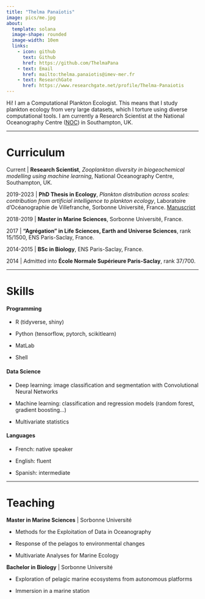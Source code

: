 ```yaml
---
title: "Thelma Panaïotis"
image: pics/me.jpg
about: 
  template: solana
  image-shape: rounded
  image-width: 10em
  links:
    - icon: github
      text: Github
      href: https://github.com/ThelmaPana
    - text: Email
      href: mailto:thelma.panaiotis@imev-mer.fr
    - text: ResearchGate
      href: https://www.researchgate.net/profile/Thelma-Panaiotis
---
```


Hi! I am a Computational Plankton Ecologist. This means that I study plankton ecology from very large datasets, which I torture using diverse computational tools. I am currently a Research Scientist at the National Oceanography Centre ([NOC](https://noc.ac.uk/)) in Southampton, UK.

------------------------------------------------------------------------

# Curriculum

Current \| **Research Scientist**, *Zooplankton diversity in biogeochemical modelling using machine learning*, National Oceanography Centre, Southampton, UK.

2019-2023 \| **PhD Thesis in Ecology**, *Plankton distribution across scales: contribution from artificial intelligence to plankton ecology*, Laboratoire d’Océanographie de Villefranche, Sorbonne Université, France. [Manuscript](reports/panaiotis_thesis_revised.pdf){target="_blank"}

2018-2019 \| **Master in Marine Sciences**, Sorbonne Université, France.

2017 \| **"Agrégation" in Life Sciences, Earth and Universe Sciences**, rank 15/1500, ENS Paris-Saclay, France.

2014-2015 \| **BSc in Biology**, ENS Paris-Saclay, France.

2014 \| Admitted into **École Normale Supérieure Paris-Saclay**, rank 37/700.

------------------------------------------------------------------------

# Skills

#### **Programming**

-   R (tidyverse, shiny)

-   Python (tensorflow, pytorch, scikitlearn)

-   MatLab

-   Shell

#### **Data Science**

-   Deep learning: image classification and segmentation with Convolutional Neural Networks

-   Machine learning: classification and regression models (random forest, gradient boosting...)

-   Multivariate statistics

#### **Languages**

-   French: native speaker

-   English: fluent

-   Spanish: intermediate

------------------------------------------------------------------------

# Teaching

**Master in Marine Sciences** \| Sorbonne Université

-   Methods for the Exploitation of Data in Oceanography

-   Response of the pelagos to environmental changes

-   Multivariate Analyses for Marine Ecology

**Bachelor in Biology** \| Sorbonne Université

-   Exploration of pelagic marine ecosystems from autonomous platforms

-   Immersion in a marine station
